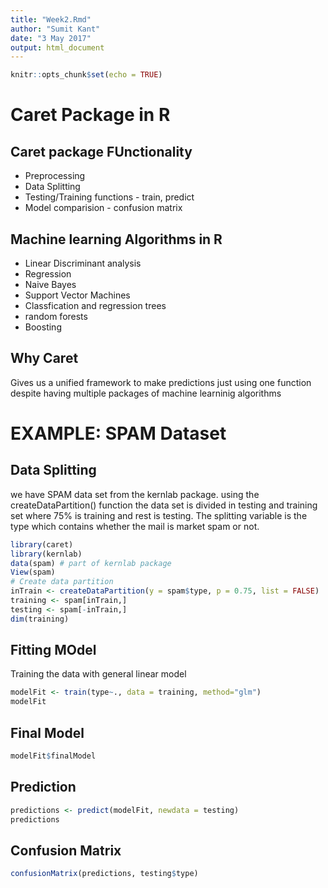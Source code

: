 ```yaml
---
title: "Week2.Rmd"
author: "Sumit Kant"
date: "3 May 2017"
output: html_document
---
```


```r
knitr::opts_chunk$set(echo = TRUE)
```

# Caret Package in R

## Caret package FUnctionality
* Preprocessing
* Data Splitting
* Testing/Training functions - train, predict 
* Model comparision - confusion matrix

## Machine learning Algorithms in R
* Linear Discriminant analysis
* Regression
* Naive Bayes
* Support Vector Machines
* Classfication and regression trees
* random forests
* Boosting

## Why Caret
Gives us a unified framework to make predictions just using one function despite having multiple packages of machine learninig algorithms

# EXAMPLE: SPAM Dataset

## Data Splitting
we have SPAM data set from the kernlab package. using the createDataPartition() function the data set is divided in testing and training set where 75% is training and rest is testing. The splitting variable is the type which contains whether the mail is market spam or not.

```r
library(caret)
library(kernlab)
data(spam) # part of kernlab package
View(spam)
# Create data partition
inTrain <- createDataPartition(y = spam$type, p = 0.75, list = FALSE)
training <- spam[inTrain,]
testing <- spam[-inTrain,]
dim(training)
```
## Fitting MOdel
Training the data with general linear model
```r
modelFit <- train(type~., data = training, method="glm")
modelFit
```

## Final Model
```r
modelFit$finalModel
```
## Prediction
```r
predictions <- predict(modelFit, newdata = testing)
predictions
```

## Confusion Matrix
```r
confusionMatrix(predictions, testing$type)
```